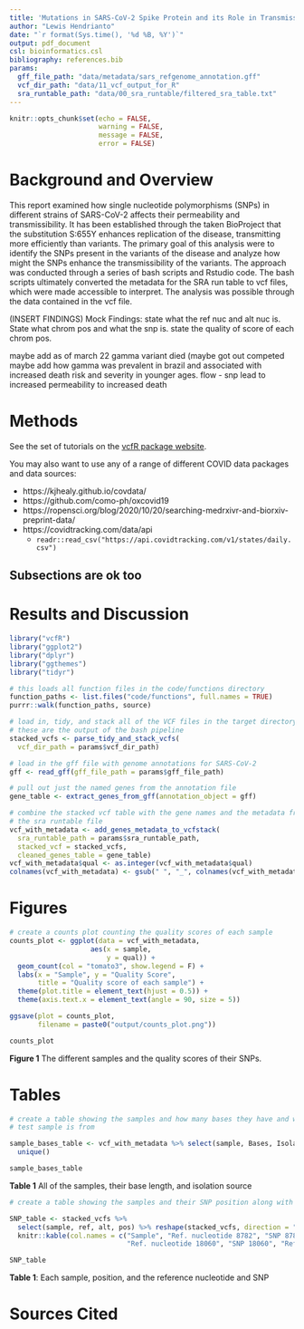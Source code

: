 ```yaml
---
title: 'Mutations in SARS-CoV-2 Spike Protein and its Role in Transmissibility'
author: "Lewis Hendrianto"
date: "`r format(Sys.time(), '%d %B, %Y')`"
output: pdf_document
csl: bioinformatics.csl
bibliography: references.bib
params:
  gff_file_path: "data/metadata/sars_refgenome_annotation.gff"
  vcf_dir_path: "data/11_vcf_output_for_R"
  sra_runtable_path: "data/00_sra_runtable/filtered_sra_table.txt"
---
```


```r
knitr::opts_chunk$set(echo = FALSE,
                      warning = FALSE,
                      message = FALSE,
                      error = FALSE)
```

# Background and Overview

This report examined how single nucleotide polymorphisms (SNPs) in different strains of SARS-CoV-2 affects their permeability and transmissibility. It has been established through the taken BioProject that the substitution S:655Y enhances replication of the disease, transmitting more efficiently than variants. The primary goal of this analysis were to identify the SNPs present in the variants of the disease and analyze how might the SNPs enhance the transmissibility of the variants. The approach was conducted through a series of bash scripts and Rstudio code. The bash scripts ultimately converted the metadata for the SRA run table to vcf files, which were made accessible to interpret. The analysis was possible through the data contained in the vcf file. 

(INSERT FINDINGS)
Mock Findings:
state what the ref nuc and alt nuc is. State what chrom pos and what the snp is. state the quality of score of each chrom pos.

maybe add as of march 22 gamma variant died (maybe got out competed
maybe add how gamma was prevalent in brazil and associated with increased death risk and severity in younger ages.
flow - snp lead to increased permeability to increased death

# Methods

See the set of tutorials on the [vcfR package website](https://knausb.github.io/vcfR_documentation/index.html).

You may also want to use any of a range of different COVID data packages and data sources:

* https://kjhealy.github.io/covdata/
* https://github.com/como-ph/oxcovid19
* https://ropensci.org/blog/2020/10/20/searching-medrxivr-and-biorxiv-preprint-data/
* https://covidtracking.com/data/api
  * `readr::read_csv("https://api.covidtracking.com/v1/states/daily.csv")`

## Subsections are ok too

# Results and Discussion

```r
library("vcfR")
library("ggplot2")
library("dplyr")
library("ggthemes")
library("tidyr")

# this loads all function files in the code/functions directory
function_paths <- list.files("code/functions", full.names = TRUE)
purrr::walk(function_paths, source)
```

```r
# load in, tidy, and stack all of the VCF files in the target directory
# these are the output of the bash pipeline
stacked_vcfs <- parse_tidy_and_stack_vcfs(
  vcf_dir_path = params$vcf_dir_path)

# load in the gff file with genome annotations for SARS-CoV-2
gff <- read_gff(gff_file_path = params$gff_file_path)

# pull out just the named genes from the annotation file
gene_table <- extract_genes_from_gff(annotation_object = gff)

# combine the stacked vcf table with the gene names and the metadata from
# the sra runtable file
vcf_with_metadata <- add_genes_metadata_to_vcfstack(
  sra_runtable_path = params$sra_runtable_path,
  stacked_vcf = stacked_vcfs,
  cleaned_genes_table = gene_table)
vcf_with_metadata$qual <- as.integer(vcf_with_metadata$qual)
colnames(vcf_with_metadata) <- gsub(" ", "_", colnames(vcf_with_metadata))
```

# Figures
```r
# create a counts plot counting the quality scores of each sample
counts_plot <- ggplot(data = vcf_with_metadata,
                    aes(x = sample,
                        y = qual)) +
  geom_count(col = "tomato3", show.legend = F) +
  labs(x = "Sample", y = "Quality Score",
       title = "Quality score of each sample") +
  theme(plot.title = element_text(hjust = 0.5)) +
  theme(axis.text.x = element_text(angle = 90, size = 5))

ggsave(plot = counts_plot,
       filename = paste0("output/counts_plot.png"))

counts_plot
```

**Figure 1** The different samples and the quality scores of their SNPs.

# Tables
```r
# create a table showing the samples and how many bases they have and what the
# test sample is from

sample_bases_table <- vcf_with_metadata %>% select(sample, Bases, Isolation_source) %>%
  unique()

sample_bases_table
```

**Table 1** All of the samples, their base length, and isolation source

```r
# create a table showing the samples and their SNP position along with the reference nucleotide

SNP_table <- stacked_vcfs %>%
  select(sample, ref, alt, pos) %>% reshape(stacked_vcfs, direction = "wide", idvar = "sample", timevar = "pos", varying = NULL, v.names = NULL, drop = NULL) %>%
  knitr::kable(col.names = c("Sample", "Ref. nucleotide 8782", "SNP 8782",
                             "Ref. nucleotide 18060", "SNP 18060", "Ref. nucleotide 23525", "SNP 23525", "Ref. nucleotide 28144", "SNP 28144", "Ref. nucleotide 29737", "SNP 29737", "Ref. nucleotide 18883", "SNP 18883"), align = "lcccccccccccc")

SNP_table
```

**Table 1**: Each sample, position, and the reference nucleotide and SNP

# Sources Cited
